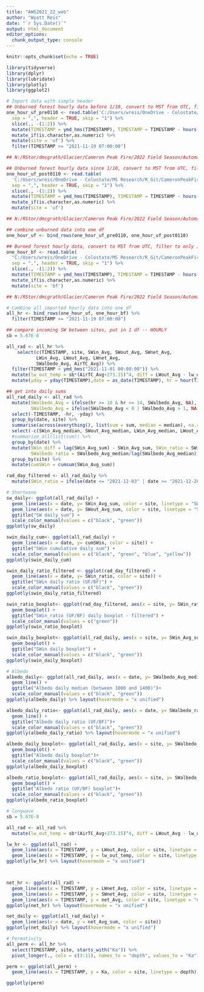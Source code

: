 ```yaml
---
title: "AWS2021_22_web"
author: "Wyatt Reis"
date: "`r Sys.Date()`"
output: html_document
editor_options: 
  chunk_output_type: console
---
```

```r
knitr::opts_chunk$set(echo = TRUE)

library(tidyverse)
library(dplyr)
library(lubridate)
library(plotly)
library(ggplot2)
```

```r
# Import data with simple header
## Unburned forest hourly data before 1/10, convert to MST from UTC, filter to only include data since 11/19/2021 14:00:00
one_hour_uf_pre0110 <- read.table('C:/Users/wreis/OneDrive - Colostate/MS Research/R_Git/CameronPeakFire/AWS/data/CR1000_7_One_Hour_0110.dat', 
  sep = ",", header = TRUE, skip = "1") %>%
  slice(., -(1:2)) %>%
  mutate(TIMESTAMP = ymd_hms(TIMESTAMP), TIMESTAMP = TIMESTAMP - hours(7)) %>%
  mutate_if(is.character,as.numeric) %>%
  mutate(site = 'uf') %>%
  filter(TIMESTAMP >= "2021-11-19 07:00:00")

## N:/RStor/dmcgrath/Glacier/Cameron Peak Fire/2022 Field Season/Automated Data/Unburned/Data_220110/

## Unburned forest hourly data since 1/10, convert to MST from UTC, filter to only include data since 11/19/2021 14:00:00
one_hour_uf_post0110 <- read.table(
  'C:/Users/wreis/OneDrive - Colostate/MS Research/R_Git/CameronPeakFire/AWS/data/CR1000_7_One_Hour_0613.dat',
  sep = ",", header = TRUE, skip = "1") %>%
  slice(., -(1:2)) %>%
  mutate(TIMESTAMP = ymd_hms(TIMESTAMP), TIMESTAMP = TIMESTAMP - hours(7)) %>%
  mutate_if(is.character,as.numeric) %>%
  mutate(site = 'uf') 

## N:/RStor/dmcgrath/Glacier/Cameron Peak Fire/2022 Field Season/Automated Data/Unburned/Data_220406/

## combine unburned data into one df
one_hour_uf <- bind_rows(one_hour_uf_pre0110, one_hour_uf_post0110)

## Burned forest hourly data, convert to MST from UTC, filter to only include data since 11/19/2021 14:00:00
one_hour_bf <- read.table(
  "C:/Users/wreis/OneDrive - Colostate/MS Research/R_Git/CameronPeakFire/AWS/data/CR1000XSeries - new_Hourly_0613.dat",
  sep = ",", header = TRUE, skip = "1") %>%
  slice(., -(1:2)) %>%
  mutate(TIMESTAMP = ymd_hms(TIMESTAMP), TIMESTAMP = TIMESTAMP - hours(7)) %>%
  mutate_if(is.character,as.numeric) %>%
  mutate(site = 'bf')

## N:/RStor/dmcgrath/Glacier/Cameron Peak Fire/2022 Field Season/Automated Data/Burned/Data_220406/

# Combine all imported hourly data into one df
all_hr <- bind_rows(one_hour_uf, one_hour_bf) %>%
  filter(TIMESTAMP >= "2021-11-19 07:00:00")
```

```r
## compare incoming SW between sites, put in 1 df -- HOURLY
sb = 5.67E-8

all_rad <- all_hr %>%
    select(c(TIMESTAMP, site, SWin_Avg, SWout_Avg, SWnet_Avg,
           LWin_Avg, LWout_Avg, LWnet_Avg,
           SWalbedo_Avg, AirTC_Avg)) %>%
  filter(TIMESTAMP > ymd_hms("2021-11-01 00:00:00")) %>%
  mutate(lw_out_temp = sb*(AirTC_Avg+273.15)^4, diff = LWout_Avg - lw_out_temp, net_Avg = LWnet_Avg + SWnet_Avg) %>%
  mutate(yday = yday(TIMESTAMP),date = as_date(TIMESTAMP), hr = hour(TIMESTAMP))

## get into daily sums
all_rad_daily <- all_rad %>%
  mutate(SWalbedo_Avg = ifelse(hr >= 10 & hr <= 14, SWalbedo_Avg, NA), 
         SWalbedo_Avg = ifelse(SWalbedo_Avg < 0 | SWalbedo_Avg > 1, NA, SWalbedo_Avg)) %>%
  select(-TIMESTAMP, -hr, -yday) %>%
  group_by(date, site) %>%
  summarise(across(everything(), list(sum = sum, median = median), na.rm = TRUE)) %>%
  select(-c(SWin_Avg_median, SWout_Avg_median, LWin_Avg_median, LWout_Avg_median, SWalbedo_Avg_sum)) %>%
  #summarize_all(list(sum)) %>%
  group_by(date) %>%
  mutate(SWin_diff = lag(SWin_Avg_sum) - SWin_Avg_sum, SWin_ratio = SWin_Avg_sum/lag(SWin_Avg_sum),
         SWalbedo_ratio = SWalbedo_Avg_median/lag(SWalbedo_Avg_median)) %>%
  group_by(site) %>%
  mutate(cumSWin = cumsum(SWin_Avg_sum))

rad_day_filtered <- all_rad_daily %>%
  mutate(SWin_ratio = ifelse(date <= "2021-12-03" | date >= "2021-12-28" & date <= "2022-03-21" | date >= "2022-04-07", SWin_ratio, NA))
```

```r
# Shortwave
sw_daily<- ggplot(all_rad_daily) +
  geom_line(aes(x = date, y= SWin_Avg_sum, color = site, linetype = "SWin")) +
  geom_line(aes(x = date, y= SWout_Avg_sum, color = site, linetype = "SWout")) +
  ggtitle("SW daily sum") +
  scale_color_manual(values = c("black", "green"))
ggplotly(sw_daily)

swin_daily_cum<- ggplot(all_rad_daily) +
  geom_line(aes(x = date, y= cumSWin, color = site)) +
  ggtitle("SWin cumulative daily sum") +
  scale_color_manual(values = c("black", "green", "blue", "yellow"))
ggplotly(swin_daily_cum)

swin_daily_ratio_filtered <- ggplot(rad_day_filtered) +
  geom_line(aes(x = date, y= SWin_ratio, color = site)) +
  ggtitle("SWin daily ratio (UF/BF)") +
  scale_color_manual(values = c("black", "green"))
ggplotly(swin_daily_ratio_filtered)

swin_ratio_boxplot<- ggplot(rad_day_filtered, aes(x = site, y= SWin_ratio, color = site)) +
  geom_boxplot() +
  ggtitle("SWin_ratio (UF/BF) daily boxplot - filtered") +
  scale_color_manual(values = c("green"))
ggplotly(swin_ratio_boxplot)

swin_daily_boxplot<- ggplot(all_rad_daily, aes(x = site, y= SWin_Avg_sum, color = site)) +
  geom_boxplot() +
  ggtitle("SWin daily boxplot") +
  scale_color_manual(values = c("black", "green"))
ggplotly(swin_daily_boxplot)

```

```r
# Albedo
albedo_daily<- ggplot(all_rad_daily, aes(x = date, y= SWalbedo_Avg_median, color = site)) +
  geom_line() +
  ggtitle("Albedo daily median (between 1000 and 1400)")+
  scale_color_manual(values = c("black", "green"))
ggplotly(albedo_daily) %>% layout(hovermode = "x unified")

albedo_daily_ratio<- ggplot(all_rad_daily, aes(x = date, y= SWalbedo_ratio, color = site)) +
  geom_line() +
  ggtitle("Albedo daily ratio (UF/BF)")+
  scale_color_manual(values = c("black", "green"))
ggplotly(albedo_daily_ratio) %>% layout(hovermode = "x unified")

albedo_daily_boxplot<- ggplot(all_rad_daily, aes(x = site, y= SWalbedo_Avg_median, color = site)) +
  geom_boxplot() +
  ggtitle("Albedo daily boxplot")+
  scale_color_manual(values = c("black", "green"))
ggplotly(albedo_daily_boxplot)

albedo_ratio_boxplot<- ggplot(all_rad_daily, aes(x = site, y= SWalbedo_ratio, color = site)) +
  geom_boxplot() +
  ggtitle("Albedo ratio (UF/BF) boxplot")+
  scale_color_manual(values = c("black", "green"))
ggplotly(albedo_ratio_boxplot)
```

```r
# longwave
sb = 5.67E-8

all_rad <- all_rad %>%
  mutate(lw_out_temp = sb*(AirTC_Avg+273.15)^4, diff = LWout_Avg - lw_out_temp, net_Avg = LWnet_Avg + SWnet_Avg)

lw_hr <- ggplot(all_rad) +
  geom_line(aes(x = TIMESTAMP, y = LWout_Avg, color = site, linetype = "measured")) +
  geom_line(aes(x = TIMESTAMP, y = lw_out_temp, color = site, linetype = "approx."))
ggplotly(lw_hr) %>% layout(hovermode = "x unified")



net_hr <- ggplot(all_rad) +
  geom_line(aes(x = TIMESTAMP, y = LWnet_Avg, color = site, linetype = "LW_net")) +
  geom_line(aes(x = TIMESTAMP, y = SWnet_Avg, color = site, linetype = "SW_net")) +
  geom_line(aes(x = TIMESTAMP, y = net_Avg, color = site, linetype = "net"))
ggplotly(net_hr) %>% layout(hovermode = "x unified")

net_daily <- ggplot(all_rad_daily) +
  geom_line(aes(x = date, y = net_Avg_sum, color = site))
ggplotly(net_daily) %>% layout(hovermode = "x unified")
```

```r
# Permativity
all_perm <- all_hr %>%
  select(TIMESTAMP, site, starts_with("Ka")) %>%
  pivot_longer(., cols = c(3:11), names_to = "depth", values_to = "Ka")

perm <- ggplot(all_perm) + 
  geom_line(aes(x = TIMESTAMP, y = Ka, color = site, linetype = depth))

ggplotly(perm)
```

